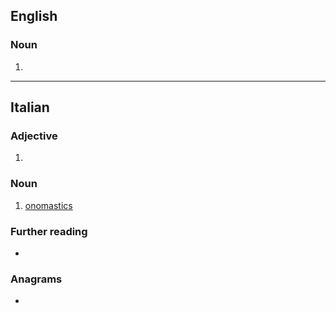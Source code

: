 {{also|onomástica}}

==English==

===Noun===
{{head|en|noun form}}

# {{plural of|en|onomasticon}}

----

==Italian==

===Adjective===
{{head|it|adjective form}}

# {{feminine singular of|it|onomastico}}

===Noun===
{{head|it|noun|g=f}}

# [[onomastics]]

===Further reading===
* {{R:DIO}}

===Anagrams===
* {{l|it|anatocismo}}